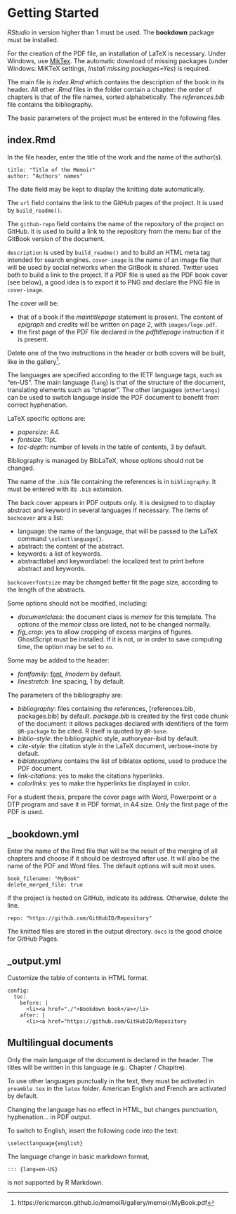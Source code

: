 # Getting Started {#getting_started}

_RStudio_ in version higher than 1 must be used.
The **bookdown** package must be installed.

For the creation of the PDF file, an installation of LaTeX is necessary.
Under Windows, use [MikTex](https://miktex.org/download).
The automatic download of missing packages (under Windows: MiKTeX settings, _Install missing packages=Yes_) is required.

The main file is _index.Rmd_ which contains the description of the book in its header. 
All other _.Rmd_ files in the folder contain a chapter: the order of chapters is that of the file names, sorted alphabetically.
The _references.bib_ file contains the bibliography.

The basic parameters of the project must be entered in the following files.


## index.Rmd {#index}

In the file header, enter the title of the work and the name of the author(s).

    title: "Title of the Memoir" 
    author: "Authors' names"
    
The date field may be kept to display the knitting date automatically.

The `url` field contains the link to the GitHub pages of the project.
It is used by `build_readme()`.

The `github-repo` field contains the name of the repository of the project on GitHub.
It is used to build a link to the repository from the menu bar of the GitBook version of the document.

`description` is used by `build_readme()` and to build an HTML meta tag intended for search engines.
`cover-image` is the name of an image file that will be used by social networks when the GitBook is shared.
Twitter uses both to build a link to the project.
If a PDF file is used as the PDF book cover (see below), a good idea is to export it to PNG and declare the PNG file in `cover-image`.

The cover will be:

- that of a book if the _maintitlepage_ statement is present. 
The content of _epigraph_ and _credits_ will be written on page 2, with `images/logo.pdf`.
- the first page of the PDF file declared in the _pdftitlepage_ instruction if it is present.

Delete one of the two instructions in the header or both covers will be built, like in the gallery[^811].

[^811]: https://ericmarcon.github.io/memoiR/gallery/memoir/MyBook.pdf

The languages are specified according to the IETF language tags, such as "en-US".
The main language (`lang`) is that of the structure of the document, translating elements such as "chapter".
The other languages (`otherlangs`) can be used to switch language inside the PDF document to benefit from correct hyphenation.


LaTeX specific options are:

- _papersize_: A4.
- _fontsize_: 11pt.
- _toc-depth_: number of levels in the table of contents, 3 by default.

Bibliography is managed by BibLaTeX, whose options should not be changed.

The name of the `.bib` file containing the references is in `bibliography`.
It must be entered with its `.bib` extension.

The back cover appears in PDF outputs only.
It is designed to to display abstract and keyword in several languages if necessary.
The items of `backcover` are a list:

- language: the name of the language, that will be passed to the LaTeX command `\selectlanguage{}`.
- abstract: the content of the abstract.
- keywords: a list of keywords.
- abstractlabel and keywordlabel: the localized text to print before abstract and keywords.

`backcoverfontsize` may be changed better fit the page size, according to the length of the abstracts.

Some options should not be modified, including:

- _documentclass_: the document class is _memoir_ for this template. 
The options of the _memoir_ class are listed, not to be changed normally.
- *fig_crop*: yes to allow cropping of excess margins of figures.
GhostScript must be installed.
If it is not, or in order to save computing time, the option may be set to `no`.

Some may be added to the header:

- _fontfamily_: [font](https://en.wikibooks.org/wiki/LaTeX/Fonts#Font_families), _lmodern_ by default.
- _linestretch_: line spacing, 1 by default.

The parameters of the bibliography are:

- _bibliography_: files containing the references, [references.bib, packages.bib] by default. 
_package.bib_ is created by the first code chunk of the document: it allows packages declared with identifiers of the form `@R-package` to be cited. 
R itself is quoted by `@R-base`.
- _biblio-style_: the bibliographic style, authoryear-ibid by default.
- _cite-style_: the citation style in the LaTeX document, verbose-inote by default.
- _biblatexoptions_ contains the list of biblatex options, used to produce the PDF document.
- _link-citations_: yes to make the citations hyperlinks.
- _colorlinks_: yes to make the hyperlinks be displayed in color.

For a student thesis, prepare the cover page with Word, Powerpoint or a DTP program and save it in PDF format, in A4 size.
Only the first page of the PDF is used.


## _bookdown.yml

Enter the name of the Rmd file that will be the result of the merging of all chapters and choose if it should be destroyed after use.
It will also be the name of the PDF and Word files.
The default options will suit most uses.

    book_filename: "MyBook"
    delete_merged_file: true


If the project is hosted on GitHub, indicate its address.
Otherwise, delete the line.

    repo: "https://github.com/GitHubID/Repository"

The knitted files are stored in the output directory.
`docs` is the good choice for GitHub Pages.


## _output.yml

Customize the table of contents in HTML format.

    config:
      toc:
        before: |
          <li><a href="./">Bookdown book</a></li>
        after: |
          <li><a href="https://github.com/GitHubID/Repository


## Multilingual documents

Only the main language of the document is declared in the header.
The titles will be written in this language (e.g.: Chapter / Chapitre).

To use other languages punctually in the text, they must be activated in `preamble.tex` in the `latex` folder.
American English and French are activated by default.

Changing the language has no effect in HTML, but changes punctuation, hyphenation... in PDF output.

To switch to English, insert the following code into the text:
```
\selectlanguage{english}
```

The language change in basic markdown format, 
```
::: {lang=en-US}
```
is not supported by R Markdown.
